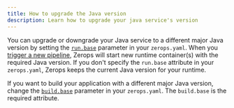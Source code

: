 ```yaml
---
title: How to upgrade the Java version
description: Learn how to upgrade your java service's version
---
```


You can upgrade or downgrade your Java service to a different major Java version by setting the <a href="/java/how-to/build-pipeline#base-1">`run.base`</a> parameter in your `zerops.yaml`. When you [trigger a new pipeline](/java/how-to/trigger-pipeline), Zerops will start new runtime container(s) with the required Java version. If you don't specify the `run.base` attribute in your `zerops.yaml`, Zerops keeps the current Java version for your runtime.

If you want to build your application with a different major Java version, change the <a href="/java/how-to/build-pipeline#base">`build.base`</a> parameter in your `zerops.yaml`. The `build.base` is the required attribute.
